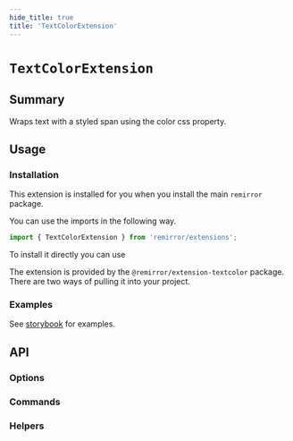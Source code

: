 ```yaml
---
hide_title: true
title: 'TextColorExtension'
---
```


# `TextColorExtension`

## Summary

Wraps text with a styled span using the color css property.

## Usage

### Installation

This extension is installed for you when you install the main `remirror` package.

You can use the imports in the following way.

```ts
import { TextColorExtension } from 'remirror/extensions';
```

To install it directly you can use

The extension is provided by the `@remirror/extension-textcolor` package. There are two ways of pulling it into your project.

### Examples

See [storybook](https://remirror.vercel.app/?path=/story/extensions-textcolor--basic) for examples.

## API

### Options

### Commands

### Helpers

